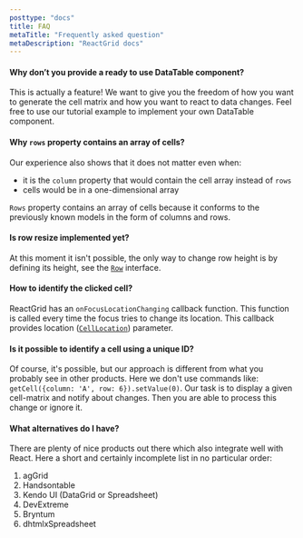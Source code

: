 ```yaml
---
posttype: "docs"
title: FAQ
metaTitle: "Frequently asked question"
metaDescription: "ReactGrid docs"
---
```


#### Why don’t you provide a ready to use DataTable component?

This is actually a feature! We want to give you the freedom of how you want to 
generate the cell matrix and how you want to react to data changes. 
Feel free to use our tutorial example to implement your own DataTable component.

#### Why `rows` property contains an array of cells?

Our experience also shows that it does not matter even when:
- it is the `column` property that would contain the cell array instead of `rows`
- cells would be in a one-dimensional array

`Rows` property contains an array of cells because it conforms to the previously known models in the form of columns and rows.

#### Is row resize implemented yet?

At this moment it isn't possible, the only way to change row height is by defining its height, 
see the [`Row`](/docs/4.0/7-api/0-interfaces/2-row/) interface.

#### How to identify the clicked cell?

ReactGrid has an `onFocusLocationChanging` callback function. This function is called every time the focus tries to change
its location. This callback provides location ([`CellLocation`](/docs/4.0/7-api/0-interfaces/6-cell-location/)) parameter.

#### Is it possible to identify a cell using a unique ID?

Of course, it's possible, but our approach is different from what you probably see in other products. 
Here we don't use commands like: `getCell({column: 'A', row: 6}).setValue(0)`.
Our task is to display a given cell-matrix and notify about changes. Then you are able to process this change or ignore it.

#### What alternatives do I have?

There are plenty of nice products out there which also integrate well with React. 
Here a short and certainly incomplete list in no particular order:

1. agGrid
2. Handsontable
3. Kendo UI (DataGrid or Spreadsheet)
4. DevExtreme
5. Bryntum
6. dhtmlxSpreadsheet